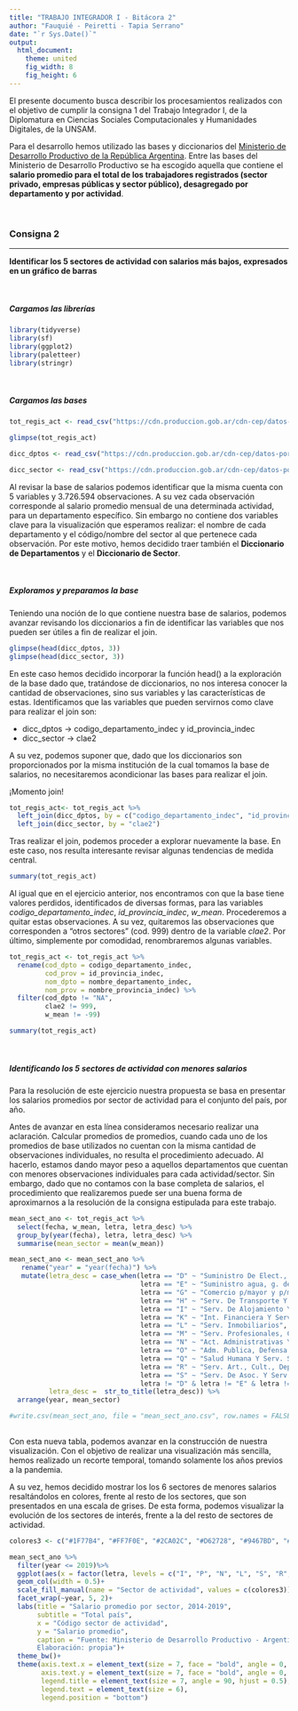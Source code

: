 ```yaml
---
title: "TRABAJO INTEGRADOR I - Bitácora 2"
author: "Fauquié - Peiretti - Tapia Serrano"
date: "`r Sys.Date()`"
output: 
  html_document: 
    theme: united
    fig_width: 8
    fig_height: 6
---
```


El presente documento busca describir los procesamientos realizados con el objetivo de cumplir la consigna 1 del Trabajo Integrador I, de la Diplomatura en Ciencias Sociales Computacionales y Humanidades Digitales, de la UNSAM.

Para el desarrollo hemos utilizado las bases y diccionarios del [Ministerio de Desarrollo Productivo de la República Argentina](https://datos.produccion.gob.ar/dataset/salarios-por-departamento-partido-y-sector-de-actividad). Entre las bases del Ministerio de Desarrollo Productivo se ha escogido aquella que contiene el **salario promedio para el total de los trabajadores registrados (sector privado, empresas públicas y sector público), desagregado por departamento y por actividad**.

<br>

### Consigna 2
_______________________________________________________________________________________
**Identificar los 5 sectores de actividad con salarios más bajos, expresados en un gráfico de barras**

<br>

##### Cargamos las librerías
```r
library(tidyverse)
library(sf)
library(ggplot2)
library(paletteer)
library(stringr)
```

<br>

##### Cargamos las bases

```r
tot_regis_act <- read_csv("https://cdn.produccion.gob.ar/cdn-cep/datos-por-departamento/salarios/w_mean_depto_total_clae2.csv")

glimpse(tot_regis_act)

dicc_dptos <- read_csv("https://cdn.produccion.gob.ar/cdn-cep/datos-por-departamento/diccionario_cod_depto.csv")

dicc_sector <- read_csv("https://cdn.produccion.gob.ar/cdn-cep/datos-por-departamento/diccionario_clae2.csv")
```

Al revisar la base de salarios podemos identificar que la misma cuenta con 5 variables y 3.726.594 observaciones. A su vez cada observación corresponde al salario promedio mensual de una determinada actividad, para un departamento específico.
Sin embargo no contiene dos variables clave para la visualización que esperamos realizar: el nombre de cada departamento y el código/nombre del sector al que pertenece cada observación. Por este motivo, hemos decidido traer también el **Diccionario de Departamentos** y el **Diccionario de Sector**.

<br>

##### Exploramos y preparamos la base

Teniendo una noción de lo que contiene nuestra base de salarios, podemos avanzar revisando los diccionarios a fin de identificar las variables que nos pueden ser útiles a fin de realizar el join.

```r
glimpse(head(dicc_dptos, 3))
glimpse(head(dicc_sector, 3))
```
En este caso hemos decidido incorporar la función head() a la exploración de la base dado que, tratándose de diccionarios, no nos interesa conocer la cantidad de observaciones, sino sus variables y las características de estas.
Identificamos que las variables que pueden servirnos como clave para realizar el join son:

- dicc_dptos -> codigo_departamento_indec y id_provincia_indec
- dicc_sector -> clae2

A su vez, podemos suponer que, dado que los diccionarios son proporcionados por la misma institución de la cual tomamos la base de salarios, no necesitaremos acondicionar las bases para realizar el join.

¡Momento join!

```r
tot_regis_act<- tot_regis_act %>% 
  left_join(dicc_dptos, by = c("codigo_departamento_indec", "id_provincia_indec")) %>% 
  left_join(dicc_sector, by = "clae2")
```

Tras realizar el join, podemos proceder a explorar nuevamente la base. En este caso, nos resulta interesante revisar algunas tendencias de medida central.

```r
summary(tot_regis_act)
```

Al igual que en el ejercicio anterior, nos encontramos con que la base tiene valores perdidos, identificados de diversas formas, para las variables *codigo_departamento_indec*, *id_provincia_indec*, *w_mean*. Procederemos a quitar estas observaciones. A su vez, quitaremos las observaciones que corresponden a "otros sectores" (cod. 999) dentro de la variable *clae2*.
Por último, simplemente por comodidad, renombraremos algunas variables.

```r
tot_regis_act <- tot_regis_act %>% 
  rename(cod_dpto = codigo_departamento_indec,
         cod_prov = id_provincia_indec,
         nom_dpto = nombre_departamento_indec,
         nom_prov = nombre_provincia_indec) %>% 
  filter(cod_dpto != "NA",
         clae2 != 999,
         w_mean != -99)

summary(tot_regis_act)
```

<br>

##### Identificando los 5 sectores de actividad con menores salarios

Para la resolución de este ejercicio nuestra propuesta se basa en presentar los salarios promedios por sector de actividad para el conjunto del país, por año.

Antes de avanzar en esta línea consideramos necesario realizar una aclaración. Calcular promedios de promedios, cuando cada uno de los promedios de base utilizados no cuentan con la misma cantidad de observaciones individuales, no resulta el procedimiento adecuado. Al hacerlo, estamos dando mayor peso a aquellos departamentos que cuentan con menores observaciones individuales para cada actividad/sector. Sin embargo, dado que no contamos con la base completa de salarios, el procedimiento que realizaremos puede ser una buena forma de aproximarnos a la resolución de la consigna estipulada para este trabajo.

```r
mean_sect_ano <- tot_regis_act %>% 
  select(fecha, w_mean, letra, letra_desc) %>% 
  group_by(year(fecha), letra, letra_desc) %>% 
  summarise(mean_sector = mean(w_mean))

mean_sect_ano <- mean_sect_ano %>% 
   rename("year" = "year(fecha)") %>% 
   mutate(letra_desc = case_when(letra == "D" ~ "Suministro De Elect., Gas, Vapor, A. A.",
                                 letra == "E" ~ "Suministro agua, g. de residuos y saneamiento",
                                 letra == "G" ~ "Comercio p/mayor y p/menor, rep. de vehiculos",
                                 letra == "H" ~ "Serv. De Transporte Y Almacenamiento",
                                 letra == "I" ~ "Serv. De Alojamiento Y Serv. De Comida",
                                 letra == "K" ~ "Int. Financiera Y Serv. De Seguros",
                                 letra == "L" ~ "Serv. Inmobiliarios",
                                 letra == "M" ~ "Serv. Profesionales, Científicos Y Técnicos",
                                 letra == "N" ~ "Act. Administrativas Y Serv. De Apoyo",
                                 letra == "O" ~ "Adm. Publica, Defensa Y S. S. Obligatoria",
                                 letra == "Q" ~ "Salud Humana Y Serv. Soc.",
                                 letra == "R" ~ "Serv. Art., Cult., Dep.  Y Esparcimiento",
                                 letra == "S" ~ "Serv. De Asoc. Y Serv. Personales",
                                 letra != "D" & letra != "E" & letra != "G" & letra != "H" & letra != "I" & letra != "K" & letra != "L" & letra != "M" & letra != "N" & letra != "O" & letra != "Q" & letra != "R" & letra != "S" ~ letra_desc),
          letra_desc =  str_to_title(letra_desc)) %>% 
  arrange(year, mean_sector)

#write.csv(mean_sect_ano, file = "mean_sect_ano.csv", row.names = FALSE)
            
```


Con esta nueva tabla, podemos avanzar en la construcción de nuestra visualización. Con el objetivo de realizar una visualización más sencilla, hemos realizado un recorte temporal, tomando solamente los años previos a la pandemia.

A su vez, hemos decidido mostrar los los 6 sectores de menores salarios resaltándolos en colores, frente al resto de los sectores, que son presentados en una escala de grises. De esta forma, podemos visualizar la evolución de los sectores de interés, frente a la del resto de sectores de actividad.



```r
colores3 <- c("#1F77B4", "#FF7F0E", "#2CA02C", "#D62728", "#9467BD", "#E377C2", paletteer_dynamic("cartography::grey.pal", 13))

mean_sect_ano %>%
  filter(year <= 2019)%>% 
  ggplot(aes(x = factor(letra, levels = c("I", "P", "N", "L", "S", "R", "F", "G", "Q", "A", "M", "O", "C", "J", "E", "H", "K", "D", "B")), y = mean_sector, fill = factor(letra_desc, levels = c("Serv. De Alojamiento Y Serv. De Comida", "Enseñanza", "Act. Administrativas Y Serv. De Apoyo", "Serv. Inmobiliarios", "Serv. De Asoc. Y Serv. Personales", "Serv. Art., Cult., Dep.  Y Esparcimiento", "Construcción", "Comercio P/Mayor Y P/Menor, Rep. De Vehiculos", "Salud Humana Y Serv. Soc.", "Agricultura, Ganadería, Caza, Silvicultura Y Pesca", "Serv. Profesionales, Científicos Y Técnicos", "Adm. Publica, Defensa Y S. S. Obligatoria", "Industria Manufacturera", "Información Y Comunicaciones", "Suministro Agua, G. De Residuos Y Saneamiento", "Serv. De Transporte Y Almacenamiento", "Int. Financiera Y Serv. De Seguros", "Suministro De Elect., Gas, Vapor, A. A.", "Explotacion De Minas Y Canteras"))))+
  geom_col(width = 0.5)+
  scale_fill_manual(name = "Sector de actividad", values = c(colores3))+
  facet_wrap(~year, 5, 2)+
  labs(title = "Salario promedio por sector, 2014-2019",
       subtitle = "Total país",
       x = "Código sector de actividad",
       y = "Salario promedio",
       caption = "Fuente: Ministerio de Desarrollo Productivo - Argentina
       Elaboración: propia")+
  theme_bw()+
  theme(axis.text.x = element_text(size = 7, face = "bold", angle = 0, vjust = 0.4),
        axis.text.y = element_text(size = 7, face = "bold", angle = 0, vjust = 0.4),
        legend.title = element_text(size = 7, angle = 90, hjust = 0.5),
        legend.text = element_text(size = 6),
        legend.position = "bottom")
```












